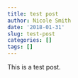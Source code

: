 ```yaml
---
title: test post
author: Nicole Smith
date: '2018-01-31'
slug: test-post
categories: []
tags: []
---
```


This is a test post.